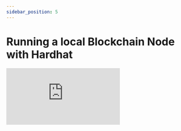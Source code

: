 ```yaml
---
sidebar_position: 5
---
```


# Running a local Blockchain Node with Hardhat

<div style={{ position: "relative", paddingBottom: "56.25%", height: 0 }}>
  <iframe
    src="https://www.loom.com/embed/3c03696ffdd244d39b158239c7745140"
    frameborder="0"
    webkitallowfullscreen
    mozallowfullscreen
    allowfullscreen
    style={{
      position: "absolute",
      top: 0,
      left: 0,
      width: "100%",
      height: "100%",
    }}
  ></iframe>
</div>

